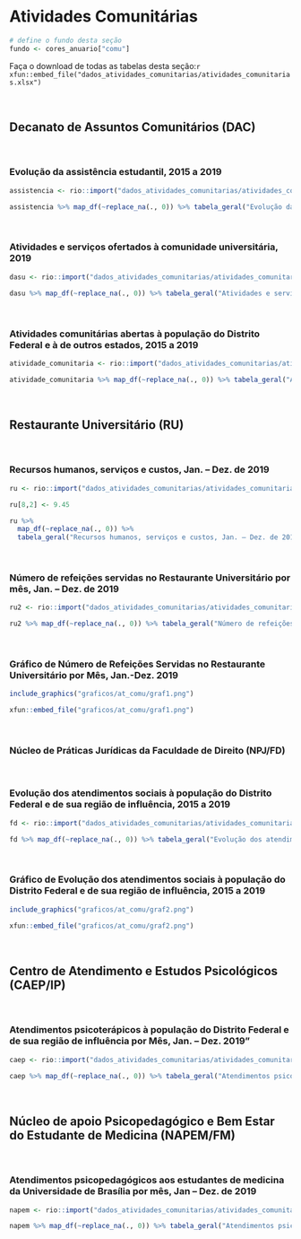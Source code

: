 # Atividades Comunitárias {#comu}

```r
# define o fundo desta seção
fundo <- cores_anuario["comu"]
```

Faça o download de todas as tabelas desta seção:`r xfun::embed_file("dados_atividades_comunitarias/atividades_comunitarias.xlsx")`

<br>


## Decanato de Assuntos Comunitários (DAC) 

<br>

### Evolução da assistência estudantil, 2015 a 2019
```r
assistencia <- rio::import("dados_atividades_comunitarias/atividades_comunitarias.xlsx", sheet=1)

assistencia %>% map_df(~replace_na(., 0)) %>% tabela_geral("Evolução da assistência estudantil, 2015 a 2019", linhatotal =  FALSE, colunas = c("Indicadores","2015",	"2016",	"2017",	"2018",	"2019"), tamfonte = 14, fundo = fundo) %>% colorir(dados = assistencia) %>% footnote(general = "", general_title = "Fonte: DDS/DAC")

```

<br>

### Atividades e serviços ofertados à comunidade universitária, 2019
```r

dasu <- rio::import("dados_atividades_comunitarias/atividades_comunitarias.xlsx", sheet=2)

dasu %>% map_df(~replace_na(., 0)) %>% tabela_geral("Atividades e serviços ofertados à comunidade universitária, 2019", linhatotal =  FALSE, colunas = c("Unidade",	"Descrição",	"Nº de pessoas",	"Nº de Atendimentos"), tamfonte = 14, fundo = fundo) %>% colorir(dados = dasu) %>% footnote(general = "", general_title = "Fonte: DASU/DAC")

```

<br>

### Atividades comunitárias abertas à população do Distrito Federal e à de outros estados, 2015 a 2019
```r
atividade_comunitaria <- rio::import("dados_atividades_comunitarias/atividades_comunitarias.xlsx", sheet=3)

atividade_comunitaria %>% map_df(~replace_na(., 0)) %>% tabela_geral("Atividades comunitárias abertas à população do Distrito Federal e à de outros estados, 2015 a 2019", linhatotal =  FALSE, colunas = c("Atividade",	"Descrição",	"2015",	"2016",	"2017",	"2018",	"2019"), tamfonte = 14, fundo = fundo) %>% colorir(dados = atividade_comunitaria) %>% footnote(number = c("ND : Não Disponível","*Projetos acrescentados em 2019"), general = "", general_title = "Fonte: DEA/DAC")

```

<br>

## Restaurante Universitário (RU) 

<br>

### Recursos humanos, serviços e custos, Jan. – Dez. de 2019
```r

ru <- rio::import("dados_atividades_comunitarias/atividades_comunitarias.xlsx", sheet=4)

ru[8,2] <- 9.45

ru %>% 
  map_df(~replace_na(., 0)) %>% 
  tabela_geral("Recursos humanos, serviços e custos, Jan. – Dez. de 2019", linhatotal =  FALSE, tamfonte = 14, colunas = c("Descrição",	"Número"), fundo = fundo) %>% colorir(dados = ru) %>% footnote(general = "", general_title = "Fonte: RU")

```

<br>

### Número de refeições servidas no Restaurante Universitário por mês, Jan. – Dez. de 2019
```r
ru2 <- rio::import("dados_atividades_comunitarias/atividades_comunitarias.xlsx", sheet=5)

ru2 %>% map_df(~replace_na(., 0)) %>% tabela_geral("Número de refeições servidas no Restaurante Universitário por mês, Jan. – Dez. de 2019", linhatotal = TRUE, colunas = c("Meses","Desjejum",	"Almoço",	"Jantar",	"Total"), tamfonte = 14, fundo = fundo) %>% colorir(dados = ru2) %>% footnote(general = "", general_title = "Fonte: RU")

```
<br>

### Gráfico de Número de Refeições Servidas no Restaurante Universitário por Mês, Jan.-Dez. 2019
```r
include_graphics("graficos/at_comu/graf1.png")

xfun::embed_file("graficos/at_comu/graf1.png")
```

<br>

### Núcleo de Práticas Jurídicas da Faculdade de Direito (NPJ/FD) {-}

<br>

### Evolução dos atendimentos sociais à população do Distrito Federal e de sua região de influência, 2015 a 2019
```r
fd <- rio::import("dados_atividades_comunitarias/atividades_comunitarias.xlsx", sheet=6)

fd %>% map_df(~replace_na(., 0)) %>% tabela_geral("Evolução dos atendimentos sociais à população do Distrito Federal e de sua região de influência, 2015 a 2019", linhatotal =  FALSE, colunas = c("Atendimentos",	"2015",	"2016",	"2017",	"2018",	"2019"),  tamfonte = 14, fundo = fundo) %>% colorir(dados = fd) %>% footnote(number = c("ND : Não Disponível"),general = "", general_title = "Fonte: NPJ/FD")

```

<br>

### Gráfico de Evolução dos atendimentos sociais à população do Distrito Federal e de sua região de influência, 2015 a 2019
```r
include_graphics("graficos/at_comu/graf2.png")

xfun::embed_file("graficos/at_comu/graf2.png")
```

<br>


## Centro de Atendimento e Estudos Psicológicos (CAEP/IP) 

<br>

### Atendimentos psicoterápicos à população do Distrito Federal e de sua região de influência por Mês, Jan. – Dez. 2019"
```r
caep <- rio::import("dados_atividades_comunitarias/atividades_comunitarias.xlsx", sheet=7)

caep %>% map_df(~replace_na(., 0)) %>% tabela_geral("Atendimentos psicoterápicos à população do Distrito Federal e de sua região de influência por Mês, Jan. – Dez. 2019", linhatotal =  TRUE, colunas = c("Meses", "Atendimentos *"), tamfonte = 14, fundo = fundo) %>% colorir(dados = caep) %>%  footnote(number= c("* Devido às restrições relacionadas a pandemia (COVID-19), não foi possível realizar a contagem mensal. "), general = "", general_title = "Fonte: CAEP/IP")

```

<br>

## Núcleo de apoio Psicopedagógico e Bem Estar do Estudante de Medicina (NAPEM/FM)

<br>

### Atendimentos psicopedagógicos aos estudantes de medicina da Universidade de Brasília por mês, Jan – Dez. de 2019
```r
napem <- rio::import("dados_atividades_comunitarias/atividades_comunitarias.xlsx", sheet=8)

napem %>% map_df(~replace_na(., 0)) %>% tabela_geral("Atendimentos psicopedagógicos aos estudantes de medicina da Universidade de Brasília por mês, Jan – Dez. de 2019", linhatotal =  TRUE, colunas = c("Meses", "Atendimentos Psicopedagógicos"), tamfonte = 14, fundo = fundo) %>% colorir(dados = napem) %>% footnote(general = "", general_title = "Fonte: NAPEM/FM")

```

<br>

